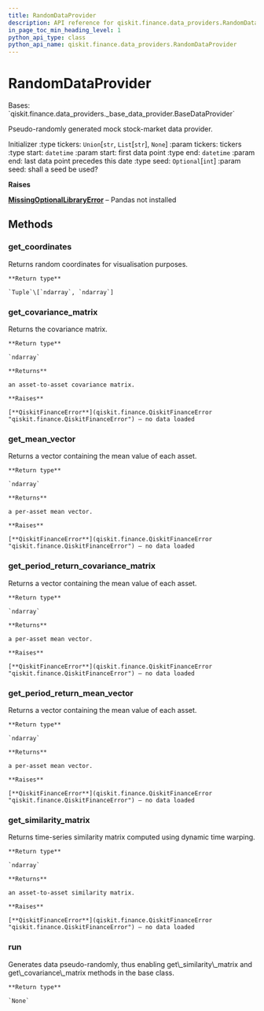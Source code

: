 ```yaml
---
title: RandomDataProvider
description: API reference for qiskit.finance.data_providers.RandomDataProvider
in_page_toc_min_heading_level: 1
python_api_type: class
python_api_name: qiskit.finance.data_providers.RandomDataProvider
---
```


# RandomDataProvider

<Class id="qiskit.finance.data_providers.RandomDataProvider" isDedicatedPage={true} github="https://github.com/qiskit-community/qiskit-aqua/tree/stable/0.9/qiskit/finance/data_providers/random_data_provider.py" signature="RandomDataProvider(tickers=None, start=datetime.datetime(2016, 1, 1, 0, 0), end=datetime.datetime(2016, 1, 30, 0, 0), seed=None)" modifiers="class">
  Bases: `qiskit.finance.data_providers._base_data_provider.BaseDataProvider`

  Pseudo-randomly generated mock stock-market data provider.

  Initializer :type tickers: `Union`\[`str`, `List`\[`str`], `None`] :param tickers: tickers :type start: `datetime` :param start: first data point :type end: `datetime` :param end: last data point precedes this date :type seed: `Optional`\[`int`] :param seed: shall a seed be used?

  **Raises**

  [**MissingOptionalLibraryError**](qiskit.aqua.MissingOptionalLibraryError "qiskit.aqua.MissingOptionalLibraryError") – Pandas not installed

  ## Methods

  <span id="qiskit-finance-data-providers-randomdataprovider-get-coordinates" />

  ### get\_coordinates

  <Function id="qiskit.finance.data_providers.RandomDataProvider.get_coordinates" signature="RandomDataProvider.get_coordinates()">
    Returns random coordinates for visualisation purposes.

    **Return type**

    `Tuple`\[`ndarray`, `ndarray`]
  </Function>

  <span id="qiskit-finance-data-providers-randomdataprovider-get-covariance-matrix" />

  ### get\_covariance\_matrix

  <Function id="qiskit.finance.data_providers.RandomDataProvider.get_covariance_matrix" signature="RandomDataProvider.get_covariance_matrix()">
    Returns the covariance matrix.

    **Return type**

    `ndarray`

    **Returns**

    an asset-to-asset covariance matrix.

    **Raises**

    [**QiskitFinanceError**](qiskit.finance.QiskitFinanceError "qiskit.finance.QiskitFinanceError") – no data loaded
  </Function>

  <span id="qiskit-finance-data-providers-randomdataprovider-get-mean-vector" />

  ### get\_mean\_vector

  <Function id="qiskit.finance.data_providers.RandomDataProvider.get_mean_vector" signature="RandomDataProvider.get_mean_vector()">
    Returns a vector containing the mean value of each asset.

    **Return type**

    `ndarray`

    **Returns**

    a per-asset mean vector.

    **Raises**

    [**QiskitFinanceError**](qiskit.finance.QiskitFinanceError "qiskit.finance.QiskitFinanceError") – no data loaded
  </Function>

  <span id="qiskit-finance-data-providers-randomdataprovider-get-period-return-covariance-matrix" />

  ### get\_period\_return\_covariance\_matrix

  <Function id="qiskit.finance.data_providers.RandomDataProvider.get_period_return_covariance_matrix" signature="RandomDataProvider.get_period_return_covariance_matrix()">
    Returns a vector containing the mean value of each asset.

    **Return type**

    `ndarray`

    **Returns**

    a per-asset mean vector.

    **Raises**

    [**QiskitFinanceError**](qiskit.finance.QiskitFinanceError "qiskit.finance.QiskitFinanceError") – no data loaded
  </Function>

  <span id="qiskit-finance-data-providers-randomdataprovider-get-period-return-mean-vector" />

  ### get\_period\_return\_mean\_vector

  <Function id="qiskit.finance.data_providers.RandomDataProvider.get_period_return_mean_vector" signature="RandomDataProvider.get_period_return_mean_vector()">
    Returns a vector containing the mean value of each asset.

    **Return type**

    `ndarray`

    **Returns**

    a per-asset mean vector.

    **Raises**

    [**QiskitFinanceError**](qiskit.finance.QiskitFinanceError "qiskit.finance.QiskitFinanceError") – no data loaded
  </Function>

  <span id="qiskit-finance-data-providers-randomdataprovider-get-similarity-matrix" />

  ### get\_similarity\_matrix

  <Function id="qiskit.finance.data_providers.RandomDataProvider.get_similarity_matrix" signature="RandomDataProvider.get_similarity_matrix()">
    Returns time-series similarity matrix computed using dynamic time warping.

    **Return type**

    `ndarray`

    **Returns**

    an asset-to-asset similarity matrix.

    **Raises**

    [**QiskitFinanceError**](qiskit.finance.QiskitFinanceError "qiskit.finance.QiskitFinanceError") – no data loaded
  </Function>

  <span id="qiskit-finance-data-providers-randomdataprovider-run" />

  ### run

  <Function id="qiskit.finance.data_providers.RandomDataProvider.run" signature="RandomDataProvider.run()">
    Generates data pseudo-randomly, thus enabling get\_similarity\_matrix and get\_covariance\_matrix methods in the base class.

    **Return type**

    `None`
  </Function>
</Class>

